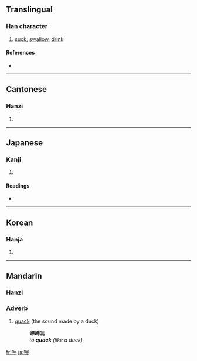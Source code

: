 ==Translingual==

===Han character===
{{Han char|rn=30|rad=口|as=05|sn=8|four=6605<sub>0</sub>|canj=口田中 (RWL)}}

# [[suck]], [[swallow]], [[drink]]

====References====
* {{Han ref|kx=0183.040|dkj=03461|dj=0402.050|hdz=10600.020|uh=5477|ud=21623|bh=A945|bd=43333}}

----

==Cantonese==

===Hanzi===
{{yue-hanzi|jyut=|y=haap3}}

# {{defn|Cantonese}}

----

==Japanese==

===Kanji===
{{ja-kanji|grade=|rs=口05}}

# {{defn|Japanese}}

====Readings====
* {{ja-readings|on=[[こう]] (kō)|kun=[[すう]] (suu), [[あおる]] (aoru)}}

----

==Korean==

===Hanja===
{{ko-hanja|hangeul=합|rv=hap|mr=hap}}

# {{defn|Korean}}

----

==Mandarin==

===Hanzi===
{{cmn-hanzi|pin=[[xiā]] ([[xia1]])|wg=hsia<sup>1</sup>}}

===Adverb===
{{cmn-adv|ts|pin=xiā|pint=xia1|rs=口05}}

# [[quack]] (the sound made by a duck)
#: '''呷呷'''[[叫]]
#: ''to '''quack''' (like a duck)''

[[fr:呷]]
[[ja:呷]]